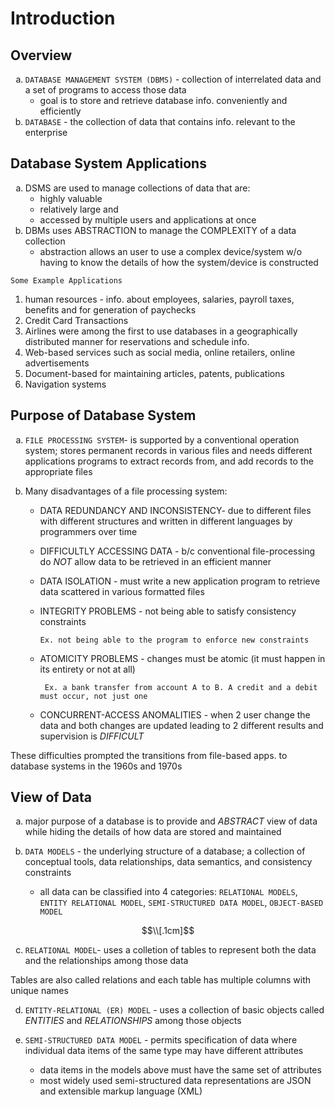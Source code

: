 # Introduction {#intro}

## Overview {-}
a. `DATABASE MANAGEMENT SYSTEM (DBMS)` - collection of interrelated data and a set of programs to access those data 
      - goal is to store and retrieve database info. conveniently and efficiently 
      
      
b. `DATABASE` - the collection of data that contains info. relevant to the enterprise 

## Database System Applications 
a. DSMS are used to manage collections of data that are:
      - highly valuable 
      - relatively large and 
      - accessed by multiple users and applications at once 
      
b. DBMs uses ABSTRACTION to manage the COMPLEXITY of a data collection
      - abstraction allows an user to use a complex device/system w/o having to know the details of how the system/device is constructed 

:::note
`Some Example Applications`

1. human resources - info. about employees, salaries, payroll taxes, benefits and for generation of paychecks
2. Credit Card Transactions
3. Airlines were among the first to use databases in a geographically distributed manner for reservations and schedule info. 
4. Web-based services such as social media, online retailers, online advertisements 
5. Document-based for maintaining articles, patents, publications
6. Navigation systems  
:::

## Purpose of Database System 
a. `FILE PROCESSING SYSTEM`- is supported by a conventional operation system; stores permanent records in various files and needs different applications programs to extract records from, and add records to the appropriate files 

b. Many disadvantages of a file processing system:
      - DATA REDUNDANCY AND INCONSISTENCY- due to different files with different structures and written in different languages by programmers over time 
      - DIFFICULTLY ACCESSING DATA -  b/c conventional file-processing do _NOT_ allow data to be retrieved in an efficient manner 
      - DATA ISOLATION - must write a new application program to retrieve data scattered in various formatted files
      - INTEGRITY PROBLEMS - not being able to satisfy consistency constraints
      
            Ex. not being able to the program to enforce new constraints
      - ATOMICITY PROBLEMS - changes must be atomic (it must happen in its entirety or not at all)
      
             Ex. a bank transfer from account A to B. A credit and a debit must occur, not just one 
           
      - CONCURRENT-ACCESS ANOMALITIES - when 2 user change the data and both changes are updated leading to 2 different results and supervision is _DIFFICULT_
      
:::note
These difficulties prompted the transitions from file-based apps. to database systems in the 1960s and 1970s
:::

## View of Data 
a. major purpose of a database is to provide and _ABSTRACT_ view of data while hiding the details of how data are stored and maintained 

b. `DATA MODELS` - the underlying structure of a database; a collection of conceptual tools, data relationships, data semantics, and consistency constraints 
      - all data can be classified into 4 categories: `RELATIONAL MODELS`, `ENTITY RELATIONAL MODEL`, `SEMI-STRUCTURED DATA MODEL`, `OBJECT-BASED MODEL`
      
$$\\[.1cm]$$
      
c. `RELATIONAL MODEL`- uses a colletion of tables to represent both the data and the relationships among those data 

:::note 
Tables are also called relations and each table has multiple columns with unique names 
:::

d. `ENTITY-RELATIONAL (ER) MODEL` - uses a collection of basic objects called _ENTITIES_ and _RELATIONSHIPS_ among those objects 

e. `SEMI-STRUCTURED DATA MODEL` - permits specification of data where individual data items of the same type may have different attributes 
      -  data items in the models above must have the same set of attributes 
      - most widely used semi-structured data representations are JSON and extensible markup language (XML)

